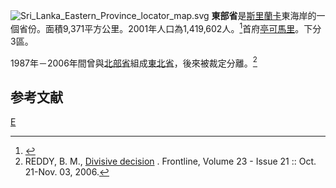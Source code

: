 [[File:Sri_Lanka_Eastern_Province_locator_map.svg|right]]
'''東部省'''是[[斯里蘭卡|斯里蘭卡]]東海岸的一個省份。面積9,371平方公里。2001年人口為1,419,602人。<ref>{{Cite web |url=http://www.statistics.gov.lk/PopHouSat/PDF/Population/p9p2%20Population%20by%20district%20,%20sex,%20sex%20ratio%20and%20population%20density.pdf |title=2001年人口普查 |access-date=2008-04-25 |archive-date=2012-05-17 |archive-url=https://www.webcitation.org/67j70arpb?url=http://www.statistics.gov.lk/PopHouSat/PDF/Population/p9p2%20Population%20by%20district%20%2C%20sex%2C%20sex%20ratio%20and%20population%20density.pdf |dead-url=no }}</ref>首府[[亭可馬里|亭可馬里]]。下分3區。

1987年－2006年間曾與[[北部省_(斯里蘭卡)|北部省]]組成[[東北省_(斯里蘭卡)|東北省]]，後來被裁定分離。<ref>REDDY, B. M., [http://www.hinduonnet.com/fline/fl2321/stories/20061103003002700.htm Divisive decision] {{Wayback|url=http://www.hinduonnet.com/fline/fl2321/stories/20061103003002700.htm |date=20071013161744 }}. Frontline, Volume 23 - Issue 21 :: Oct. 21-Nov. 03, 2006.</ref>

== 参考文献 ==
{{reflist}}
{{斯里蘭卡省份}}

[[Category:斯里蘭卡省份|E]]